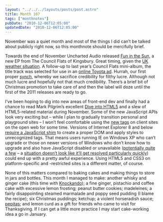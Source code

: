 ```yaml
---
layout: "../../../layouts/posts/post.astro"
title: Month 107
tags: ["monthnotes"]
pubDate: "2010-12-06T12:05:00"
updatedDate: "2010-12-06T12:05:00"
---
```


November was a quiet month and most of the things I did can’t be talked about publicly right now, so this monthnote should be mercifully brief.

Towards the end of November Uncharted Audio released [Fun in the Sun](http://unchartedaudio.com/releases/the-council-flats-of-kingsbury-fun-in-the-sun/), a new EP from The Council Flats of Kingsbury. Great timing, given the [UK weather situation](http://www.guardian.co.uk/uk/gallery/2010/nov/29/snow-chaos-fun-across-uk). A follow-up to last year’s Council Flats mini-album, the title track was selected for use in an [online Toyota ad](http://www.youtube.com/watch?v=JkcHN2HFLjk). Hurrah, our first proper [synch](http://en.wikipedia.org/wiki/Royalties#Synchronization_royalties), whereby we sacrifice credibility for filthy lucre. Although not much lucre and hopefully not that much credibility. There’s a brief bit of Christmas promotion to take care of and then the label will doze until the first of the 2011 releases are ready to go.

I’ve been hoping to dig into new areas of front-end dev and finally had a chance to read Mark Pilgrim’s excellent [Dive into HTML5](http://diveintohtml5.org/) and a slew of HTML5-related material during November. Some of the new JavaScript APIs look very exciting but – while I plan to gradually transition personal and playground sites – I won’t feel comfortable using the [new tags](http://dev.w3.org/html5/html4-differences/#new-elements) on client sites on the open web for some time. Versions of Internet Explorer 8 and below [require a JavaScript shim](http://diveintohtml5.org/semantics.html#unknown-elements) to create a proper DOM and apply styles to unrecognized tags. That means users running IE on Windows XP who can’t upgrade or those on newer versions of Windows who don’t know how to upgrade and also have JavaScript disabled or unavailable ([potentially quite a few](http://developer.yahoo.com/blogs/ydn/posts/2010/10/how-many-users-have-javascript-disabled/) – a [situation doesn’t look like it’ll get resolved particularly quickly](http://www.readwriteweb.com/archives/running_windows_xp_no_internet_explorer_9_for_you.php)) could end up with a pretty awful experience. Using HTML5 and CSS3 on platform-specific and -restricted sites is a different matter, of course.

None of this matters compared to baking cakes and making things to store in jars and bottles. This month I managed to make: another whisky and ginger cake (this time with [Knockando](http://en.wikipedia.org/wiki/Knockando)); a fine ginger, pistachio and coffee cake with excessive lemon frosting; peanut butter cookies; madeleines; a fairly disappointing steamed marmalade and poppy seed pudding (I blame the recipe); six Christmas puddings; ketchup; a violent horseradish sauce; [pepitas](http://mexicanfood.about.com/od/fiestaappetizers/r/pepitas.htm); and lemon curd as a gift for friends who came to visit for Thanksgiving. If I can get a little more practice I may start cake-working idea a go in January.
